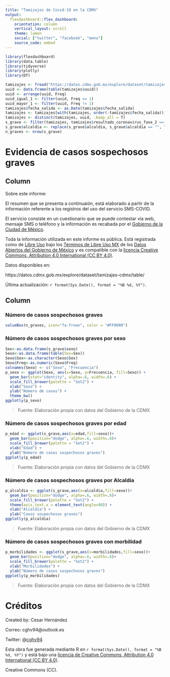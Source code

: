 ```yaml
---
title: "Tamizajes de Covid-19 en la CDMX"
output: 
  flexdashboard::flex_dashboard:
    orientation: column
    vertical_layout: scroll
    theme: lumen
    social: ["twitter", "facebook", "menu"]
    source_code: embed
---
```


```r
library(flexdashboard)
library(data.table)
library(tidyverse)
library(plotly)
library(DT)
```

```r
tamizajes <- fread("https://datos.cdmx.gob.mx/explore/dataset/tamizajes-cdmx/download/?format=csv&timezone=America/Mexico_City&lang=es&use_labels_for_header=true&csv_separator=%2C")
uuid <- data.frame(table(tamizajes$uuid))
uuid <- arrange(uuid, Freq)
uuid_igual_1 <- filter(uuid, Freq == 1)
uuid_mayor_1 <- filter(uuid, Freq != 1)
tamizajes$fecha_salida <- as.Date(tamizajes$fecha_salida)
tamizajes <- tamizajes[with(tamizajes, order(-tamizajes$fecha_salida)), ] 
tamizajes <- distinct(tamizajes, uuid, .keep_all = T)
s_grave <- filter(tamizajes, tamizajes$resultado_coronavirus_fase_2 == "Sospechoso grave")
s_grave$alcaldia <- replace(s_grave$alcaldia, s_grave$alcaldia == "", "NA")
n_graves <- nrow(s_grave)
```


Evidencia de casos sospechosos graves
========================================

Column {.sidebar}
-----------------------------------------------------------------------

Sobre este informe:

El resumen que se presenta a continuaión, está elaborado a partir de la información referente a los registros del uso del servicio SMS-COVID.

El servicio consiste en un cuestionario que se puede contestar vía web, mensaje SMS o teléfono y la información es recabada por el [Gobierno de la Ciudad de México](https://www.cdmx.gob.mx/).

Toda la información utilizada en este informe es pública. Está registrada como de [Libre Uso](https://datos.gob.mx/libreusomx) bajo los [Términos de Libre Uso MX](https://datos.gob.mx/libreusomx) de los [Datos Abiertos del Gobierno de México](https://datos.gob.mx/) y es compatible con la [licencia Creative Commons, Attribution 4.0 International (CC BY 4.0)](https://creativecommons.org/licenses/by-nc-nd/4.0/legalcode.es).

Datos disponibles en:

https://datos.cdmx.gob.mx/explore/dataset/tamizajes-cdmx/table/


Última actualización: `r format(Sys.Date(), format = "%B %d, %Y")`.



Column
-----------------------------------------------------------------------

### Número de casos sospechosos graves

```r
valueBox(n_graves, icon="fa-frown", color = "#FF0000")
```


### Número de casos sospechosos graves por sexo

```r
Sex<-as.data.frame(s_grave$sexo)
Sexo<-as.data.frame(table(Sex=Sex))
Sexo$Sex<-as.character(Sexo$Sex)
Sexo$Freq<-as.numeric(Sexo$Freq)
colnames(Sexo) <- c("Sexo", "Frecuencia")
p_sexo <- ggplot(Sexo, aes(x=Sexo, y=Frecuencia, fill=Sexo)) +
  geom_bar(stat="identity", alpha=.6, width=.6) +
  scale_fill_brewer(palette = "Set2") +
  xlab("Sexo") +
  ylab("Número de casos") +
  theme_bw()
ggplotly(p_sexo)
```

> Fuente: Elaboración propia con datos del Gobierno de la CDMX


### Número de casos sospechosos graves por edad

```r
p_edad <- ggplot(s_grave,aes(x=edad,fill=sexo))+
  geom_bar(position="dodge", alpha=.6, width=.6)+
  scale_fill_brewer(palette = "Set2") +
  xlab("Edad") +
  ylab("Número de casos sospechosos graves")
ggplotly(p_edad)
```

> Fuente: Elaboración propia con datos del Gobierno de la CDMX


### Número de casos sospechosos graves por Alcaldía

```r
p_alcaldia <- ggplot(s_grave,aes(x=alcaldia,fill=sexo))+
  geom_bar(position="dodge", alpha=.6, width=.6)+
  scale_fill_brewer(palette = "Set2") +
  theme(axis.text.x = element_text(angle=90)) +
  xlab("Alcaldía") +
  ylab("Casos sospechosos graves")
ggplotly(p_alcaldia)
```

> Fuente: Elaboración propia con datos del Gobierno de la CDMX


### Número de casos sospechosos graves con morbilidad

```r
p_morbilidades <- ggplot(s_grave,aes(x=morbilidades,fill=sexo))+
  geom_bar(position="dodge", alpha=.6, width=.6)+
  scale_fill_brewer(palette = "Set2") +
  xlab("Morbilidades") +
  ylab("Número de casos sospechosos graves")
ggplotly(p_morbilidades)
```

> Fuente: Elaboración propia con datos del Gobierno de la CDMX


Créditos
========================================

Created by: Cesar Hernández

Correo: cghv94@outlook.es

Twitter: @[cghv94](https://twitter.com/cghv94)

Esta obra fue generada mediante R en `r format(Sys.Date(), format = "%B %d, %Y")` y está bajo una [licencia de Creative Commons, Attribution 4.0 International (CC BY 4.0)](https://creativecommons.org/licenses/by-nc-nd/4.0/legalcode.es).

Creative Commons (CC).